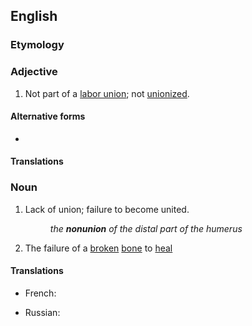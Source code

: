==English==

===Etymology===
{{prefix|en|non|union}}

===Adjective===
{{en-adj|-}}

# Not part of a [[labor union]]; not [[unionized]].

====Alternative forms====
* {{l|en|non-union}}

====Translations====
{{trans-top}}
{{trans-mid}}
{{trans-bottom}}

===Noun===
{{en-noun|~}}

# Lack of union; failure to become united.
#: ''the '''nonunion''' of the distal part of the humerus''
# {{lb|en|countable|pathology}} The failure of a [[broken]] [[bone]] to [[heal]]

====Translations====
{{trans-top|Lack of union}}
* French: {{t+|fr|désunion}}
{{trans-mid}}
{{trans-bottom}}

{{trans-top|Failure of a broken bone}}
{{trans-mid}}
* Russian: {{t+|ru|несращение|n|tr=nesrashcheniye}}
{{trans-bottom}}